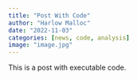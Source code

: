 ```yaml
---
title: "Post With Code"
author: "Harlow Malloc"
date: "2022-11-03"
categories: [news, code, analysis]
image: "image.jpg"
---
```


This is a post with executable code.
